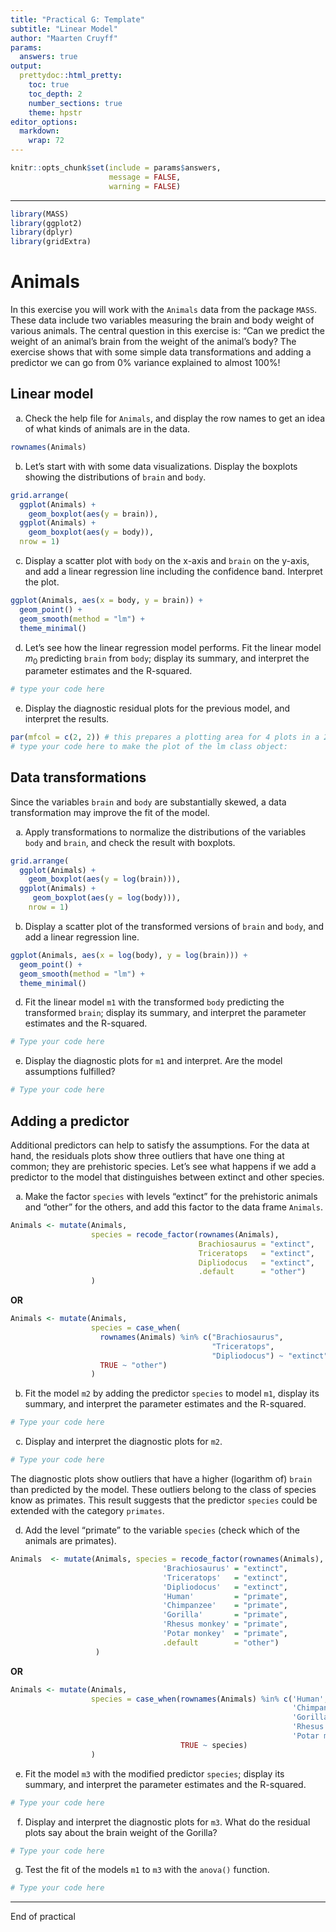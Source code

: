```yaml
---
title: "Practical G: Template"
subtitle: "Linear Model"
author: "Maarten Cruyff"
params:
  answers: true
output: 
  prettydoc::html_pretty:
    toc: true
    toc_depth: 2
    number_sections: true
    theme: hpstr
editor_options: 
  markdown: 
    wrap: 72
---
```


```r
knitr::opts_chunk$set(include = params$answers,
                      message = FALSE, 
                      warning = FALSE)
```

------------------------------------------------------------------------



```r
library(MASS)
library(ggplot2)
library(dplyr)
library(gridExtra)
```

# Animals

In this exercise you will work with the `Animals` data from the package `MASS`. 
These data include two variables measuring the brain and body weight of various 
animals. The central question in this exercise is: "Can we predict the weight of 
an animal's brain from the weight of the animal's body? The exercise shows that
with some simple data transformations and adding a predictor we can go from 0\% 
variance explained to almost 100\%!

## Linear model

a. Check the help file for `Animals`, and display the row names to get an idea 
of what kinds of animals are in the data.

```r
rownames(Animals)
```

b. Let's start with with some data visualizations. Display the boxplots showing 
the distributions of `brain` and `body`. 

```r
grid.arrange(
  ggplot(Animals) +
    geom_boxplot(aes(y = brain)),
  ggplot(Animals) +
    geom_boxplot(aes(y = body)), 
  nrow = 1)
```

c. Display a scatter plot with `body` on the x-axis and `brain` on the y-axis, 
and add a linear regression line including the confidence band. Interpret the 
plot.

```r
ggplot(Animals, aes(x = body, y = brain)) +
  geom_point() + 
  geom_smooth(method = "lm") +
  theme_minimal()
```

d. Let's see how the linear regression model performs. Fit the linear model 
$m_0$ predicting `brain` from `body`; display its summary, and interpret the 
parameter estimates and the R-squared. 

```r
# type your code here
```

e. Display the diagnostic residual plots for the previous model, and interpret 
the results.

```r
par(mfcol = c(2, 2)) # this prepares a plotting area for 4 plots in a 2x2 display
# type your code here to make the plot of the lm class object:

```

## Data transformations

Since the variables `brain` and `body` are substantially skewed, a data 
transformation may improve the fit of the model.

a. Apply transformations to normalize the distributions of the variables `body` 
and `brain`, and check the result with boxplots. 

```r
grid.arrange(
  ggplot(Animals) +
    geom_boxplot(aes(y = log(brain))),
  ggplot(Animals) +
     geom_boxplot(aes(y = log(body))),
    nrow = 1)
```

b. Display a scatter plot of the transformed versions of `brain` and `body`, and 
add a linear regression line. 

```r
ggplot(Animals, aes(x = log(body), y = log(brain))) +
  geom_point() + 
  geom_smooth(method = "lm") +
  theme_minimal()
```

d. Fit the linear model `m1` with the transformed `body` predicting the 
transformed `brain`; display its summary, and interpret the parameter estimates 
and the R-squared. 

```r
# Type your code here
```

e. Display the diagnostic plots for `m1` and interpret. Are the model 
assumptions fulfilled?

```r
# Type your code here
```

## Adding a predictor

Additional predictors can help to satisfy the assumptions. For the data at hand, 
the residuals plots show three outliers that have one thing at common; they are 
prehistoric species. Let's see what happens if we add a predictor to the model 
that distinguishes between extinct and other species.   

a. Make the factor `species` with levels "extinct" for the prehistoric animals 
and "other" for the others, and add this factor to the data frame `Animals`.

```r
Animals <- mutate(Animals, 
                  species = recode_factor(rownames(Animals),
                                          Brachiosaurus = "extinct",
                                          Triceratops   = "extinct",
                                          Dipliodocus   = "extinct", 
                                          .default      = "other")
                  )
```

**OR**

```r
Animals <- mutate(Animals, 
                  species = case_when(
                    rownames(Animals) %in% c("Brachiosaurus",
                                             "Triceratops",
                                             "Dipliodocus") ~ "extinct",
                    TRUE ~ "other")
                  )
```

b. Fit the model `m2` by adding the predictor `species` to model `m1`, display 
its summary, and interpret the parameter estimates and the R-squared.

```r
# Type your code here
```

c. Display and interpret the diagnostic plots for `m2`.

```r
# Type your code here
```

The diagnostic plots show outliers that have a higher (logarithm of) `brain` 
than predicted by the model. These outliers belong to the class of species know 
as primates. This result suggests that the predictor `species` could be extended 
with the category `primates`. 

d. Add the level "primate" to the variable `species` (check which of the animals 
are primates). 

```r
Animals  <- mutate(Animals, species = recode_factor(rownames(Animals),
                                  'Brachiosaurus' = "extinct",
                                  'Triceratops'   = "extinct",
                                  'Dipliodocus'   = "extinct", 
                                  'Human'         = "primate",
                                  'Chimpanzee'    = "primate",
                                  'Gorilla'       = "primate",
                                  'Rhesus monkey' = "primate",
                                  'Potar monkey'  = "primate",
                                  .default        = "other")
                   )
```


**OR**

```r
Animals <- mutate(Animals, 
                  species = case_when(rownames(Animals) %in% c('Human', 
                                                               'Chimpanzee', 
                                                               'Gorilla',
                                                               'Rhesus monkey', 
                                                               'Potar monkey') ~ "primate", 
                                      TRUE ~ species)
                  )
```

e. Fit the model `m3` with the modified predictor `species`; display its 
summary, and interpret the parameter estimates and the R-squared.

```r
# Type your code here
```

f. Display and interpret the diagnostic plots for `m3`. What do the residual 
plots say about the brain weight of the Gorilla?

```r
# Type your code here
```

g. Test the fit of the models `m1` to `m3` with the `anova()` function.

```r
# Type your code here
```


------------------------------------------------------------------------

End of practical
